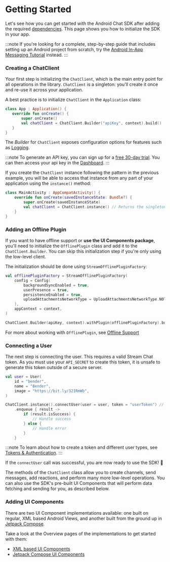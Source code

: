 # Getting Started

Let's see how you can get started with the Android Chat SDK after adding the required [dependencies](./02-dependencies.mdx). This page shows you how to initialize the SDK in your app.

:::note
If you're looking for a complete, step-by-step guide that includes setting up an Android project from scratch, try the [Android In-App Messaging Tutorial](https://getstream.io/tutorials/android-chat/) instead.
:::

### Creating a ChatClient

Your first step is initializing the `ChatClient`, which is the main entry point for all operations in the library. `ChatClient` is a singleton: you'll create it once and re-use it across your application.

A best practice is to initialize `ChatClient` in the `Application` class:

 ```kotlin
 class App : Application() {
    override fun onCreate() {
        super.onCreate()
        val chatClient = ChatClient.Builder("apiKey", context).build()
    }
}
 ```

The _Builder_ for `ChatClient` exposes configuration options for features such as [Logging](./05-logging.mdx).

:::note
To generate an API key, you can sign up for a [free 30-day trial](https://getstream.io/chat/trial/). You can then access your api key in the [Dashboard](https://getstream.io/dashboard).
:::

If you create the `ChatClient` instance following the pattern in the previous example, you will be able to access that instance from any part of your application using the `instance()` method:

```kotlin
class MainActivity : AppCompatActivity() {
    override fun onCreate(savedInstanceState: Bundle?) {
        super.onCreate(savedInstanceState)
        val chatClient = ChatClient.instance() // Returns the singleton instance
    }
}
```

### Adding an Offline Plugin

If you want to have offline support or **use the UI Components package**, you'll need to initialize the `OfflinePlugin` class and add it to the `ChatClient.Builder`. You can skip this initialization step if you're only using the low-level client.

The initialization should be done using `StreamOfflinePluginFactory`:

```kotlin
val offlinePluginFactory = StreamOfflinePluginFactory(
    config = Config(
        backgroundSyncEnabled = true,
        userPresence = true,
        persistenceEnabled = true,
        uploadAttachmentsNetworkType = UploadAttachmentsNetworkType.NOT_ROAMING,
    ),
    appContext = context,
)

ChatClient.Builder(apiKey, context).withPlugin(offlinePluginFactory).build()
```

For more about working with `OfflinePlugin`, see [Offline Support](../02-client/06-guides/06-offline-support.mdx)

### Connecting a User

The next step is connecting the user. This requires a valid Stream Chat token. As you must use your `API_SECRET` to create this token, it is unsafe to generate this token outside of a secure server.

```kotlin
val user = User(
    id = "bender",
    name = "Bender",
    image = "https://bit.ly/321RmWb",
)

ChatClient.instance().connectUser(user = user, token = "userToken") // Replace with a real token
    .enqueue { result ->
        if (result.isSuccess) {
            // Handle success
        } else {
            // Handle error
        }
    }
```

:::note
To learn about how to create a token and different user types, see [Tokens & Authentication](https://getstream.io/chat/docs/android/tokens_and_authentication/?language=kotlin).
:::

If the `connectUser` call was successful, you are now ready to use the SDK! 🎉

The methods of the `ChatClient` class allow you to create channels, send messages, add reactions, and perform many more low-level operations. You can also use the SDK's pre-built UI Components that will perform data fetching and sending for you, as described below.

### Adding UI Components

There are two UI Component implementations available: one built on regular, XML based Android Views, and another built from the ground up in [Jetpack Compose](https://developer.android.com/jetpack/compose).

Take a look at the Overview pages of the implementations to get started with them:
- [XML based UI Components](../03-ui/01-overview.mdx)
- [Jetpack Compose UI Components](../04-compose/01-overview.mdx)

